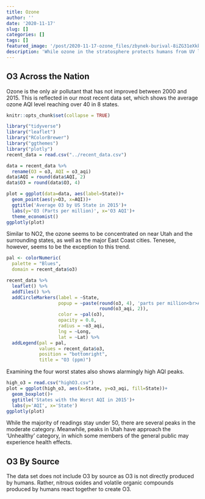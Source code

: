 ```yaml
---
title: Ozone
author: ''
date: '2020-11-17'
slug: []
categories: []
tags: []
featured_image: '/post/2020-11-17-ozone_files/zbynek-burival-8iZG31eXkks-unsplash.jpg'
description: 'While ozone in the stratosphere protects humans from UV light, ground-level ozone can cause chest pain, coughing, throat irritation and congestion.'
---
```


## O3 Across the Nation

Ozone is the only air pollutant that has not improved between 2000 and 2015.
This is reflected in our most recent data set, which shows the average ozone
AQI level reaching over 40 in 8 states. 


```r
knitr::opts_chunk$set(collapse = TRUE)
```

```r
library("tidyverse")
library("leaflet")
library("RColorBrewer")
library("ggthemes")
library("plotly")
recent_data = read.csv("../recent_data.csv")
```

```r
data = recent_data %>%
  rename(O3 = o3, AQI = o3_aqi)
data$AQI = round(data$AQI, 2)
data$O3 = round(data$O3, 4)

plot = ggplot(data=data, aes(label=State))+
  geom_point(aes(y=O3, x=AQI))+
  ggtitle('Average O3 by US State in 2015')+ 
  labs(y='O3 (Parts per million)', x='O3 AQI')+
  theme_economist()
ggplotly(plot)
```

Similar to NO2, the ozone seems to be concentrated on near Utah and the
surrounding states, as well as the major East Coast cities. Tenesee, however,
seems to be the exception to this trend.


```r

pal <- colorNumeric(
  palette = "Blues",
  domain = recent_data$o3)

recent_data %>%
  leaflet() %>%
  addTiles() %>%
  addCircleMarkers(label = ~State,
                   popup = ~paste(round(o3, 4), 'parts per million<br>AQI: ', 
                                  round(o3_aqi, 2)),
                   color = ~pal(o3),
                   opacity = 0.8,
                   radius = ~o3_aqi,
                   lng = ~Long,
                   lat = ~Lat) %>%
  addLegend(pal = pal, 
            values = recent_data$o3, 
            position = "bottomright", 
            title = "O3 (ppm)")

```

Examining the four worst states also shows alarmingly high AQI peaks.

```r
high_o3 = read.csv("highO3.csv")
plot = ggplot(high_o3, aes(x=State, y=o3_aqi, fill=State))+ 
  geom_boxplot()+
  ggtitle('States with the Worst AQI in 2015')+ 
  labs(y='AQI', x='State')
ggplotly(plot)
```

While the majority of readings stay under 50, there are several peaks in the 
moderate category. Meanwhile, peaks in Utah have approach the 'Unhealthy' 
category, in which some members of the general public may experience health 
effects.

## O3 By Source 

The data set does not include O3 by source as O3 is not directly produced
by humans. Rather, nitrous oxides and volatile organic compounds produced
by humans react together to create O3.